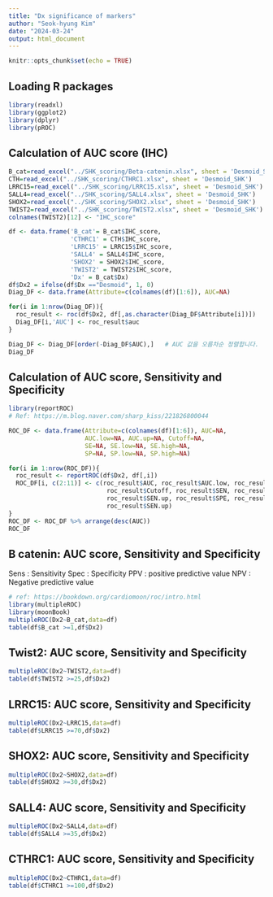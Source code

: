 ```yaml
---
title: "Dx significance of markers"
author: "Seok-hyung Kim"
date: "2024-03-24"
output: html_document
---
```


```r
knitr::opts_chunk$set(echo = TRUE)
```

## Loading R packages
```r
library(readxl)
library(ggplot2)
library(dplyr)
library(pROC)
```


## Calculation of AUC score (IHC)
```r
B_cat=read_excel("../SHK_scoring/Beta-catenin.xlsx", sheet = 'Desmoid_SHK') 
CTH=read_excel("../SHK_scoring/CTHRC1.xlsx", sheet = 'Desmoid_SHK') 
LRRC15=read_excel("../SHK_scoring/LRRC15.xlsx", sheet = 'Desmoid_SHK') 
SALL4=read_excel("../SHK_scoring/SALL4.xlsx", sheet = 'Desmoid_SHK') 
SHOX2=read_excel("../SHK_scoring/SHOX2.xlsx", sheet = 'Desmoid_SHK') 
TWIST2=read_excel("../SHK_scoring/TWIST2.xlsx", sheet = 'Desmoid_SHK')
colnames(TWIST2)[12] <- "IHC_score"

df <- data.frame('B_cat'= B_cat$IHC_score,
                 'CTHRC1' = CTH$IHC_score,
                 'LRRC15' = LRRC15$IHC_score,
                 'SALL4' = SALL4$IHC_score,
                 'SHOX2' = SHOX2$IHC_score,
                 'TWIST2' = TWIST2$IHC_score,
                 'Dx' = B_cat$Dx) 
df$Dx2 = ifelse(df$Dx =="Desmoid", 1, 0)
Diag_DF <- data.frame(Attribute=c(colnames(df)[1:6]), AUC=NA)

for(i in 1:nrow(Diag_DF)){
  roc_result <- roc(df$Dx2, df[,as.character(Diag_DF$Attribute[i])])   #
  Diag_DF[i,'AUC'] <- roc_result$auc  
}

Diag_DF <- Diag_DF[order(-Diag_DF$AUC),]   # AUC 값을 오름차순 정렬합니다.
Diag_DF 
```


## Calculation of AUC score, Sensitivity and Specificity
```r
library(reportROC)
# Ref: https://m.blog.naver.com/sharp_kiss/221826800044

ROC_DF <- data.frame(Attribute=c(colnames(df)[1:6]), AUC=NA,
                     AUC.low=NA, AUC.up=NA, Cutoff=NA,
                     SE=NA, SE.low=NA, SE.high=NA,
                     SP=NA, SP.low=NA, SP.high=NA)

for(i in 1:nrow(ROC_DF)){
  roc_result <- reportROC(df$Dx2, df[,i])     
  ROC_DF[i, c(2:11)] <- c(roc_result$AUC, roc_result$AUC.low, roc_result$AUC.up,
                           roc_result$Cutoff, roc_result$SEN, roc_result$SEN.low,
                           roc_result$SEN.up, roc_result$SPE, roc_result$SPE.low,
                           roc_result$SEN.up)
}
ROC_DF <- ROC_DF %>% arrange(desc(AUC))
ROC_DF
```


## B catenin: AUC score, Sensitivity and Specificity
Sens : Sensitivity
Spec : Specificity
PPV : positive predictive value
NPV : Negative predictive value
```r
# ref: https://bookdown.org/cardiomoon/roc/intro.html
library(multipleROC)
library(moonBook)
multipleROC(Dx2~B_cat,data=df)
table(df$B_cat >=1,df$Dx2)
```

## Twist2: AUC score, Sensitivity and Specificity
```r
multipleROC(Dx2~TWIST2,data=df)
table(df$TWIST2 >=25,df$Dx2)
```

## LRRC15: AUC score, Sensitivity and Specificity
```r
multipleROC(Dx2~LRRC15,data=df)
table(df$LRRC15 >=70,df$Dx2)
```

## SHOX2: AUC score, Sensitivity and Specificity
```r
multipleROC(Dx2~SHOX2,data=df)
table(df$SHOX2 >=30,df$Dx2)
```

## SALL4: AUC score, Sensitivity and Specificity
```r
multipleROC(Dx2~SALL4,data=df)
table(df$SALL4 >=35,df$Dx2)
```

## CTHRC1: AUC score, Sensitivity and Specificity
```r
multipleROC(Dx2~CTHRC1,data=df)
table(df$CTHRC1 >=100,df$Dx2)
```

